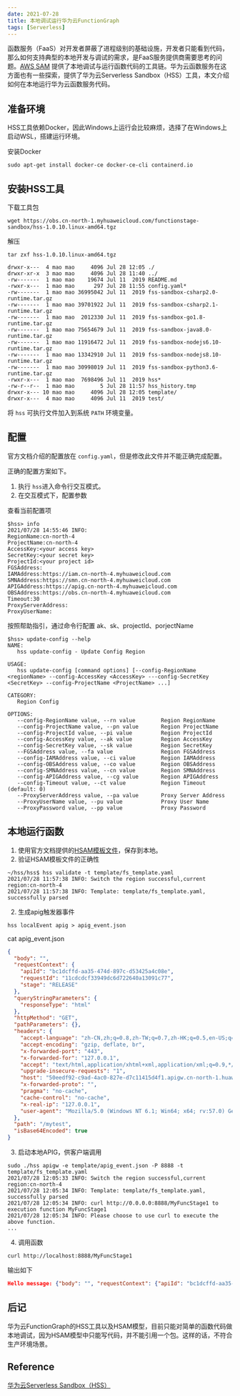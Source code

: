 ```yaml
---
date: 2021-07-28
title: 本地调试运行华为云FunctionGraph
tags: [Serverless]
---
```


函数服务（FaaS）对开发者屏蔽了进程级别的基础设施，开发者只能看到代码，那么如何支持典型的本地开发与调试的需求，是FaaS服务提供商需要思考的问题。[AWS SAM](https://docs.aws.amazon.com/serverless-application-model/latest/developerguide/what-is-sam.html) 提供了本地调试与运行函数代码的工具链。华为云函数服务在这方面也有一些探索，提供了华为云Serverless Sandbox（HSS）工具，本文介绍如何在本地运行华为云函数服务代码。

## 准备环境

HSS工具依赖Docker，因此Windows上运行会比较麻烦，选择了在Windows上启动WSL，搭建运行环境。

安装Docker

```shell
sudo apt-get install docker-ce docker-ce-cli containerd.io
```

## 安装HSS工具

下载工具包

```shell
wget https://obs.cn-north-1.myhuaweicloud.com/functionstage-sandbox/hss-1.0.10.linux-amd64.tgz
```

解压

```shell
tar zxf hss-1.0.10.linux-amd64.tgz

drwxr-x---  4 mao mao     4096 Jul 28 12:05 ./
drwxr-xr-x  3 mao mao     4096 Jul 28 11:40 ../
-rw-------  1 mao mao    19674 Jul 11  2019 README.md
-rwxr-x---  1 mao mao      297 Jul 28 11:55 config.yaml*
-rw-------  1 mao mao 36995042 Jul 11  2019 fss-sandbox-csharp2.0-runtime.tar.gz
-rw-------  1 mao mao 39701922 Jul 11  2019 fss-sandbox-csharp2.1-runtime.tar.gz
-rw-------  1 mao mao  2012330 Jul 11  2019 fss-sandbox-go1.8-runtime.tar.gz
-rw-------  1 mao mao 75654679 Jul 11  2019 fss-sandbox-java8.0-runtime.tar.gz
-rw-------  1 mao mao 11916472 Jul 11  2019 fss-sandbox-nodejs6.10-runtime.tar.gz
-rw-------  1 mao mao 13342910 Jul 11  2019 fss-sandbox-nodejs8.10-runtime.tar.gz
-rw-------  1 mao mao 30998019 Jul 11  2019 fss-sandbox-python3.6-runtime.tar.gz
-rwxr-x---  1 mao mao  7698496 Jul 11  2019 hss*
-rw-r--r--  1 mao mao        5 Jul 28 11:57 hss_history.tmp
drwxr-x--- 10 mao mao     4096 Jul 28 12:05 template/
drwxr-x---  4 mao mao     4096 Jul 11  2019 test/
```

将 `hss` 可执行文件加入到系统 `PATH` 环境变量。

## 配置

官方文档介绍的配置放在 `config.yaml`，但是修改此文件并不能正确完成配置。

正确的配置方案如下。

1. 执行 `hss`进入命令行交互模式。
2. 在交互模式下，配置参数

查看当前配置项

```shell
$hss> info
2021/07/28 14:55:46 INFO:
RegionName:cn-north-4
ProjectName:cn-north-4
AccessKey:<your access key>
SecretKey:<your secret key>
ProjectId:<your project id>
FGSAddress:
IAMAddress:https://iam.cn-north-4.myhuaweicloud.com
SMNAddress:https://smn.cn-north-4.myhuaweicloud.com
APIGAddress:https://apig.cn-north-4.myhuaweicloud.com
OBSAddress:https://obs.cn-north-4.myhuaweicloud.com
Timeout:30
ProxyServerAddress:
ProxyUserName:
```

按照帮助指引，通过命令行配置 ak、sk、projectId、porjectName

```shell
$hss> update-config --help
NAME:
   hss update-config - Update Config Region

USAGE:
   hss update-config [command options] [--config-RegionName <regionName> --config-AccessKey <AccessKey> ---config-SecretKey <SecretKey> --config-ProjectName <ProjectName> ...]

CATEGORY:
   Region Config

OPTIONS:
   --config-RegionName value, --rn value        Region RegionName
   --config-ProjectName value, --pn value       Region ProjectName
   --config-ProjectId value, --pi value         Region ProjectId
   --config-AccessKey value, --ak value         Region AccessKey
   --config-SecretKey value, --sk value         Region SecretKey
   --FGSAddress value, --fa value               Region FGSAddress
   --config-IAMAddress value, --ci value        Region IAMAddress
   --config-OBSAddress value, --co value        Region OBSAddress
   --config-SMNAddress value, --cn value        Region SMNAddress
   --config-APIGAddress value, --cg value       Region APIGAddress
   --config-Timeout value, --ct value           Region Timeout (default: 0)
   --ProxyServerAddress value, --pa value       Proxy Server Address
   --ProxyUserName value, --pu value            Proxy User Name
   --ProxyPassword value, --pp value            Proxy Password
```

## 本地运行函数

1. 使用官方文档提供的[HSAM模板文件](https://support.huaweicloud.com/tg-functiongraph/functiongraph_08_0380.html)，保存到本地。
2. 验证HSAM模板文件的正确性

```shell
~/hss/hss$ hss validate -t template/fs_template.yaml
2021/07/28 11:57:38 INFO: Switch the region successful,current region:cn-north-4
2021/07/28 11:57:38 INFO: Template: template/fs_template.yaml, successfully parsed
```

2. 生成apig触发器事件

```shell
hss localEvent apig > apig_event.json
```

cat apig_event.json

```json
{
  "body": "",
  "requestContext": {
    "apiId": "bc1dcffd-aa35-474d-897c-d53425a4c08e",
    "requestId": "11cdcdcf33949dc6d722640a13091c77",
    "stage": "RELEASE"
  },
  "queryStringParameters": {
    "responseType": "html"
  },
  "httpMethod": "GET",
  "pathParameters": {},
  "headers": {
    "accept-language": "zh-CN,zh;q=0.8,zh-TW;q=0.7,zh-HK;q=0.5,en-US;q=0.3,en;q=0.2",
    "accept-encoding": "gzip, deflate, br",
    "x-forwarded-port": "443",
    "x-forwarded-for": "127.0.0.1",
    "accept": "text/html,application/xhtml+xml,application/xml;q=0.9,*/*;q=0.8",
    "upgrade-insecure-requests": "1",
    "host": "50eedf92-c9ad-4ac0-827e-d7c11415d4f1.apigw.cn-north-1.huaweicloud.com",
    "x-forwarded-proto": "",
    "pragma": "no-cache",
    "cache-control": "no-cache",
    "x-real-ip": "127.0.0.1",
    "user-agent": "Mozilla/5.0 (Windows NT 6.1; Win64; x64; rv:57.0) Gecko/20100101 Firefox/57.0"
  },
  "path": "/mytest",
  "isBase64Encoded": true
}
```

3. 启动本地APIG，供客户端调用

```shell
sudo ./hss apigw -e template/apig_event.json -P 8888 -t template/fs_template.yaml
2021/07/28 12:05:33 INFO: Switch the region successful,current region:cn-north-4
2021/07/28 12:05:34 INFO: Template: template/fs_template.yaml, successfully parsed
2021/07/28 12:05:34 INFO: curl http://0.0.0.0:8888/MyFuncStage1 to execution function MyFuncStage1
2021/07/28 12:05:34 INFO: Please choose to use curl to execute the above function.
...
```

4. 调用函数

```shell
curl http://localhost:8888/MyFuncStage1
```

输出如下

```json
Hello message: {"body": "", "requestContext": {"apiId": "bc1dcffd-aa35-474d-897c-d53425a4c08e", "requestId": "11cdcdcf33949dc6d722640a13091c77", "stage": "RELEASE"}, "queryStringParameters": {"responseType": "html"}, "headers": {"accept-language": "zh-CN,zh;q=0.8,zh-TW;q=0.7,zh-HK;q=0.5,en-US;q=0.3,en;q=0.2", "accept-encoding": "gzip, deflate, br", "x-forwarded-port": "443", "x-forwarded-for": "127.0.0.1", "accept": "text/html,application/xhtml+xml,application/xml;q=0.9,*/*;q=0.8", "upgrade-insecure-requests": "1", "host": "50eedf92-c9ad-4ac0-827e-d7c11415d4f1.apigw.cn-north-1.huaweicloud.com", "x-forwarded-proto": "", "pragma": "no-cache", "cache-control": "no-cache", "x-real-ip": "127.0.0.1", "user-agent": "Mozilla/5.0 (Windows NT 6.1; Win64; x64; rv:57.0) Gecko/20100101 Firefox/57.0"}, "pathParameters": {}, "httpMethod": "GET", "path": "/mytest", "isBase64Encoded": true}

```

## 后记

华为云FunctionGraph的HSS工具以及HSAM模型，目前只能对简单的函数代码做本地调试，因为HSAM模型中只能写代码，并不能引用一个包。这样的话，不符合生产环境场景。

## Reference

[华为云Serverless Sandbox（HSS）](https://support.huaweicloud.com/tg-functiongraph/functiongraph_08_0100.html)
